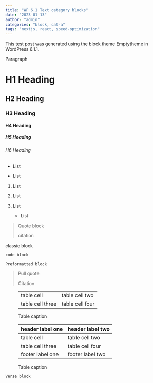 ```yaml
---
title: "WP 6.1 Text category blocks"
date: "2023-01-13"
author: "admin"
categories: "block, cat-a"
tags: "nextjs, react, speed-optimization"
---
```


This test post was generated using the block theme Emptytheme in WordPress 6.1.1.

Paragraph

# H1 Heading

## H2 Heading

### H3 Heading

#### H4 Heading

##### H5 Heading

###### H6 Heading

- List

- List

1. List

3. List

1. List
    - List

> Quote block
> 
> citation

classic block

```
code block
```

```
Preformatted block
```

> Pull quote
> 
> Citation

<figure>

<table><tbody><tr><td>table cell</td><td>table cell two</td></tr><tr><td>table cell three</td><td>table cell four</td></tr></tbody></table>

<figcaption>

Table caption

</figcaption>



</figure>

<figure>

| header label one | header label two |
| --- | --- |
| table cell | table cell two |
| table cell three | table cell four |
| footer label one | footer label two |

<figcaption>

Table caption

</figcaption>



</figure>

```
Verse block
```
